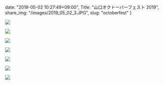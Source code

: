 date: "2019-05-02 10:27:49+09:00",
Title: "山口オクトーバーフェスト 2019",
share_img: "/images/2019_05_02_3.JPG",
slug: "octoberfest"
}

![](/images/2019_05_02_3.JPG)

![](/images/2019_05_02_4.JPG)

![](/images/2019_05_02_5.JPG)

![](/images/2019_05_02_6.JPG)

![](/images/2019_05_02_7.JPG)

![](/images/2019_05_02_8.JPG)

![](/images/2019_05_02_9.JPG)